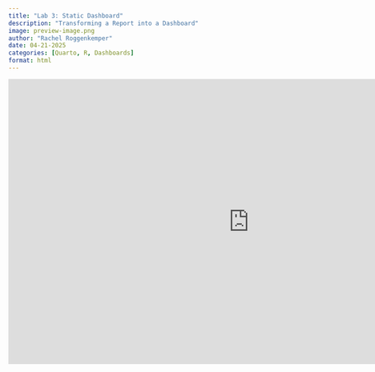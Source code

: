 ```yaml
---
title: "Lab 3: Static Dashboard"
description: "Transforming a Report into a Dashboard"
image: preview-image.png
author: "Rachel Roggenkemper"
date: 04-21-2025
categories: [Quarto, R, Dashboards]
format: html
---
```


<center>

<iframe src="https://rroggenk.quarto.pub/lab3-dashboard/lab-3.html" frameborder="0" width="960" height="569" allowfullscreen="true" mozallowfullscreen="true" webkitallowfullscreen="true">

</iframe>

</center>
